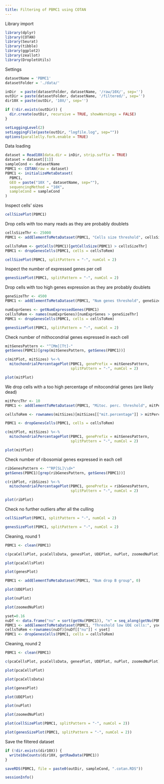 ```yaml
---
title: Filtering of PBMC1 using COTAN
---
```


Library import

```r
library(dplyr)
library(COTAN)
library(Seurat)
library(tibble)
library(ggplot2)
library(zeallot)
library(DropletUtils)
```

Settings

```r
datasetName = 'PBMC1'
datasetFolder = './data/'

inDir  = paste(datasetFolder, datasetName, '/raw/10X/', sep='')
outDir = paste(datasetFolder, datasetName, '/filtered/', sep='')
dir10X = paste(outDir, '10X/', sep='')

if (!dir.exists(outDir)) {
  dir.create(outDir, recursive = TRUE, showWarnings = FALSE)
}

setLoggingLevel(2)
setLoggingFile(paste(outDir, "logfile.log", sep=""))
options(parallelly.fork.enable = TRUE)
```

Data loading

```r
dataset = Read10X(data.dir = inDir, strip.suffix = TRUE)
dataset = dataset[[1]]
sampleCond <- datasetName
PBMC1 <- COTAN(raw = dataset)
PBMC1 <- initializeMetaDataset(
  PBMC1,
  GEO = paste("10X ", datasetName, sep=""),
  sequencingMethod = "10X",
  sampleCond = sampleCond
)
```

Inspect cells’ sizes

```r
cellSizePlot(PBMC1)
```

Drop cells with too many reads as they are probably doublets

```r
cellsSizeThr <- 25000
PBMC1 <- addElementToMetaDataset(PBMC1, "Cells size threshold", cellsSizeThr)

cellsToRem <- getCells(PBMC1)[getCellsSize(PBMC1) > cellsSizeThr]
PBMC1 <- dropGenesCells(PBMC1, cells = cellsToRem)

cellSizePlot(PBMC1, splitPattern = "-", numCol = 2)
```

Inspect the number of expressed genes per cell

```r
genesSizePlot(PBMC1, splitPattern = "-", numCol = 2)
```

Drop cells with too high genes expression as they are probably doublets

```r
geneSizeThr <- 4500
PBMC1 <- addElementToMetaDataset(PBMC1, "Num genes threshold", geneSizeThr)

numExprGenes <- getNumExpressedGenes(PBMC1)
cellsToRem <- names(numExprGenes)[numExprGenes > geneSizeThr]
PBMC1 <- dropGenesCells(PBMC1, cells = cellsToRem)

genesSizePlot(PBMC1, splitPattern = "-", numCol = 2)
```

Check number of mithocondrial genes expressed in each cell

```r
mitGenesPattern <- "^[Mm][Tt]-"
getGenes(PBMC1)[grep(mitGenesPattern, getGenes(PBMC1))]
```

```r
c(mitPlot, mitSizes) %<-%
  mitochondrialPercentagePlot(PBMC1, genePrefix = mitGenesPattern,
                              splitPattern = "-", numCol = 2)

plot(mitPlot)
```

We drop cells with a too high percentage of mitocondrial genes (are likely dead)

```r
mitPercThr <- 10
PBMC1 <- addElementToMetaDataset(PBMC1, "Mitoc. perc. threshold", mitPercThr)

cellsToRem <- rownames(mitSizes)[mitSizes[["mit.percentage"]] > mitPercThr]

PBMC1 <- dropGenesCells(PBMC1, cells = cellsToRem)

c(mitPlot, mitSizes) %<-%
  mitochondrialPercentagePlot(PBMC1, genePrefix = mitGenesPattern,
                              splitPattern = "-", numCol = 2)

plot(mitPlot)
```

Check number of ribosomial genes expressed in each cell

```r
ribGenesPattern <- "^RP[SL]\\d+"
getGenes(PBMC1)[grep(ribGenesPattern, getGenes(PBMC1))]
```

```r
c(ribPlot, ribSizes) %<-%
  mitochondrialPercentagePlot(PBMC1, genePrefix = ribGenesPattern,
                              splitPattern = "-", numCol = 2)

plot(ribPlot)
```

Check no further outliers after all the culling

```r
cellSizePlot(PBMC1, splitPattern = "-", numCol = 2)
```

```r
genesSizePlot(PBMC1, splitPattern = "-", numCol = 2)
```

Cleaning, round 1

```r
PBMC1 <- clean(PBMC1)

c(pcaCellsPlot, pcaCellsData, genesPlot, UDEPlot, nuPlot, zoomedNuPlot) %<-% cleanPlots(PBMC1)

plot(pcaCellsPlot)
```

```r
plot(genesPlot)
```

```r
PBMC1 <- addElementToMetaDataset(PBMC1, "Num drop B group", 0)
```

```r
plot(UDEPlot)
```

```r
plot(nuPlot)
```

```r
plot(zoomedNuPlot)  
```

```r
yset=0.16
nuDf <- data.frame("nu" = sort(getNu(PBMC1)), "n" = seq_along(getNu(PBMC1)))
PBMC1 <- addElementToMetaDataset(PBMC1, "Threshold low UDE cells:", yset)
cellsToRem <-rownames(nuDf)[nuDf[["nu"]] < yset]
PBMC1 <- dropGenesCells(PBMC1, cells = cellsToRem)
```

Cleaning, round 2

```r
PBMC1 <- clean(PBMC1)

c(pcaCellsPlot, pcaCellsData, genesPlot, UDEPlot, nuPlot, zoomedNuPlot) %<-% cleanPlots(PBMC1)

plot(pcaCellsPlot)
```

```r
plot(pcaCellsData)
```

```r
plot(genesPlot)
```

```r
plot(UDEPlot)
```

```r
plot(nuPlot)
```

```r
plot(zoomedNuPlot)
```


```r
plot(cellSizePlot(PBMC1, splitPattern = "-", numCol = 2))
```

```r
plot(genesSizePlot(PBMC1, splitPattern = "-", numCol = 2))
```

Save the filtered dataset

```r
if (!dir.exists(dir10X)) {
  write10xCounts(dir10X, getRawData(PBMC1))
}
```

```r
saveRDS(PBMC1, file = paste0(outDir, sampleCond, ".cotan.RDS"))
```

```r
sessionInfo()
```